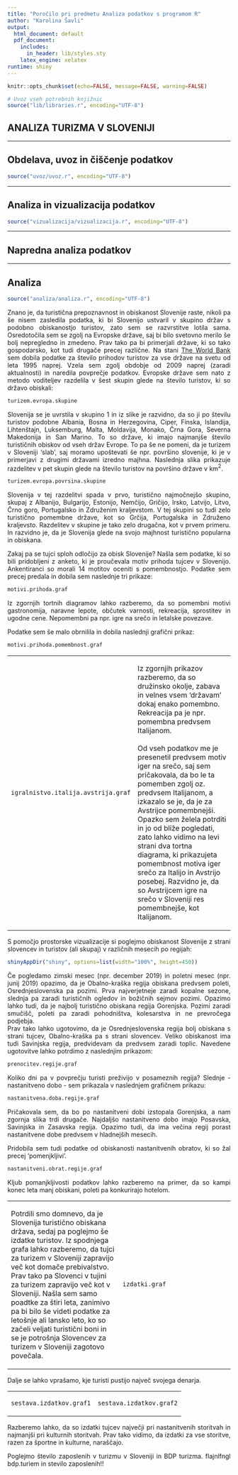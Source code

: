 ```yaml
---
title: "Poročilo pri predmetu Analiza podatkov s programom R"
author: "Karolina Šavli"
output:
  html_document: default
  pdf_document:
    includes:
      in_header: lib/styles.sty
    latex_engine: xelatex
runtime: shiny
---
```


<style>
body {
text-align: justify;
}
</style>

```r
knitr::opts_chunk$set(echo=FALSE, message=FALSE, warning=FALSE)

# Uvoz vseh potrebnih knjižnic
source("lib/libraries.r", encoding="UTF-8")
```


## ANALIZA TURIZMA V SLOVENIJI

***

## Obdelava, uvoz in čiščenje podatkov

```r
source("uvoz/uvoz.r", encoding="UTF-8")
```

***

## Analiza in vizualizacija podatkov

```r
source("vizualizacija/vizualizacija.r", encoding="UTF-8")
```

***

## Napredna analiza podatkov

***

## Analiza



```r
source("analiza/analiza.r", encoding="UTF-8")
```

Znano je, da turistična prepoznavnost in obiskanost Slovenije raste, nikoli pa še nisem zasledila podatka, ki bi Slovenijo ustvaril v skupino držav s podobno obiskanostjo turistov, zato sem se razvrstitve lotila sama. Osredotočila sem se zgolj na Evropske države, saj bi bilo svetovno merilo še bolj nepregledno in zmedeno. Prav tako pa bi primerjali države, ki so tako gospodarsko, kot tudi drugače precej različne. Na stani [The World Bank](https://data.worldbank.org/indicator/ST.INT.ARVL) sem dobila podatke za število prihodov turistov za vse države na svetu od leta 1995 naprej. Vzela sem zgolj obdobje od 2009 naprej (zaradi aktualnosti) in naredila povprečje podatkov. Evropske države sem nato z metodo voditeljev razdelila v šest skupin glede na število turistov, ki so državo obiskali:

```r
turizem.evropa.skupine
```

Slovenija se je uvrstila v skupino 1 in iz slike je razvidno, da so ji po številu turistov podobne Albania, Bosna in Herzegovina, Ciper, Finska, Islandija, Lihtenštajn, Luksemburg, Malta, Moldavija, Monako, Črna Gora, Severna Makedonija in  San Marino. To so države, ki imajo najmanjše število turističnih obiskov od vseh držav Evrope. To pa še ne pomeni, da je turizem v Sloveniji 'slab', saj moramo upoštevati še npr. površino slovenije, ki je v primerjavi z drugimi državami izredno majhna. 
Naslednja slika prikazuje razdelitev v pet skupin glede na število turistov na površino države v km$^2$.

```r
turizem.evropa.povrsina.skupine
```

Slovenija v tej razdelitvi spada v prvo, turistično najmočnejšo skupino, skupaj z Albanijo, Bulgarijo, Estonijo, Nemčijo, Gričijo, Irsko, Latvijo, Litvo, Črno goro, Portugalsko in Združenim kraljevstom. V tej skupini so tudi zelo turistično pomembne države, kot so Grčija, Portugalska in Združeno kraljevsto. Razdelitev v skupine je tako zelo drugačna, kot v prvem primeru. In razvidno je, da je Slovenija glede na svojo majhnost turistično popularna in obiskana.

Zakaj pa se tujci sploh odločijo za obisk Slovenije?
Našla sem podatke, ki so bili pridobljeni z anketo, ki je proučevala motiv prihoda tujcev v Slovenijo. Ankentiranci so morali 14 motitov oceniti s pomembnostjo. Podatke sem precej predala in dobila sem naslednje tri prikaze:

```r
motivi.prihoda.graf
```

Iz zgornjih tortnih diagramov lahko razberemo, da so pomembni motivi gastronomija, naravne lepote, občutek varnosti, rekreacija, sprostitev in ugodne cene. Nepomembni pa npr. igre na srečo in letalske povezave. 

Podatke sem še malo obrnilila in dobila naslednji grafični prikaz:

```r
motivi.prihoda.pomembnost.graf
```

<table style="width:100%">
<tr>
<td style="width:45%">

```r
igralnistvo.italija.avstrija.graf
```

</td>
<td style="width:55%">

Iz zgornjih prikazov razberemo, da so družinsko okolje, zabava in velnes vsem 'državam' dokaj enako pomembno. Rekreacija pa je npr. pomembna predvsem Italijanom. <br /><br />
Od vseh podatkov me je presenetil predvsem motiv iger na srečo, saj sem pričakovala, da bo le ta pomemben zgolj oz. predvsem Italijanom, a izkazalo se je, da je za Avstrijce pomembnejši. Opazko sem želela potrditi in jo od bliže pogledati, zato lahko vidimo na levi strani dva tortna diagrama, ki prikazujeta pomembnost motiva iger srečo za Italijo in Avstrijo posebej. Razvidno je, da so Avstrijcem igre na srečo v Sloveniji res pomembnejše, kot Italijanom. 

</td>
</tr>
</table>

S pomočjo prostorske vizualizacije si poglejmo obiskanost Slovenije z strani slovencev in turistov (ali skupaj) v različnih mesecih po regijah:

```r
shinyAppDir("shiny", options=list(width="100%", height=450))
```

Če pogledamo zimski mesec (npr. december 2019) in poletni mesec (npr. junij 2019) opazimo, da je Obalno-kraška regija obiskana predvsem poleti, Osrednjeslovenska pa pozimi. Prva najverjetneje zaradi kopalne sezone, slednja pa zaradi turističnih ogledov in božičnih sejmov pozimi. Opazimo lahko tudi, da je najbolj turistično obiskana regija Gorenjska. Pozimi zaradi smučišč, poleti pa zaradi pohodništva, kolesarstva in ne prevročega podjebja. <br />
Prav tako lahko ugotovimo, da je Osrednjeslovenska regija bolj obiskana s strani tujcev, Obalno-kraška pa s strani slovencev. Veliko obiskanost ima tudi Savinjska regija, predvidevam da predvsem zaradi toplic. Navedene ugotovitve lahko potrdimo z naslednjim prikazom:

```r
prenocitev.regije.graf
```

Koliko dni pa v povprečju turisti preživijo v posameznih regija? Slednje - nastanitveno dobo - sem prikazala v naslednjem grafičnem prikazu:

```r
nastanitvena.doba.regije.graf
```

Pričakovala sem, da bo po nastanitveni dobi izstopala Gorenjska, a nam zgornja slika trdi drugače. Najdaljšo nastanitveno dobo imajo Posavska, Savinjska in Zasavska regija. Opazimo tudi, da ima večina regij porast nastanitvene dobe predvsem v hladnejših mesecih.  

Pridobila sem tudi podatke od obiskanosti nastanitvenih obratov, ki so žal precej 'pomenjkljivi'. 

```r
nastanitveni.obrat.regije.graf
```

Kljub pomanjkljivosti podatkov lahko razberemo na primer, da so kampi konec leta manj obiskani, poleti pa konkurirajo hotelom.


<table style="width:100%">
<tr>
<td style="width:50%">

Potrdili smo domnevo, da je Slovenija turistično obiskana država, sedaj pa poglejmo še izdatke turistov. Iz spodnjega grafa lahko razberemo, da tujci za turizem v Sloveniji zapravijo več kot domače prebivalstvo. Prav tako pa Slovenci v tujini za turizem zapravijo več kot v Sloveniji. Našla sem samo poadtke za štiri leta, zanimivo pa bi bilo še videti podatke za letošnje ali lansko leto, ko so začeli veljati turistični boni in se je potrošnja Slovencev za turizem v Sloveniji zagotovo povečala. 

</td>
<td style="width:50%">

```r
izdatki.graf
```

</td>
</tr>
</table>

Dalje se lahko vprašamo, kje turisti pustijo največ svojega denarja.

<table style="width:100%">
<tr>
<td style="width:50%">

```r
sestava.izdatkov.graf1
```

</td>
<td style="width:50%">

```r
sestava.izdatkov.graf2
```

</td>
</tr>
</table>

Razberemo lahko, da so izdatki tujcev največji pri nastanitvenih storitvah in najmanjši pri kulturnih storitvah. Prav tako vidimo, da izdatki za vse storitve, razen za športne in kulturne, naraščajo. 



Poglejmo število zaposlenih v turizmu v Sloveniji in BDP turizma. flajnlfngl
bdp.turiem in stevilo zaposlenih!!



